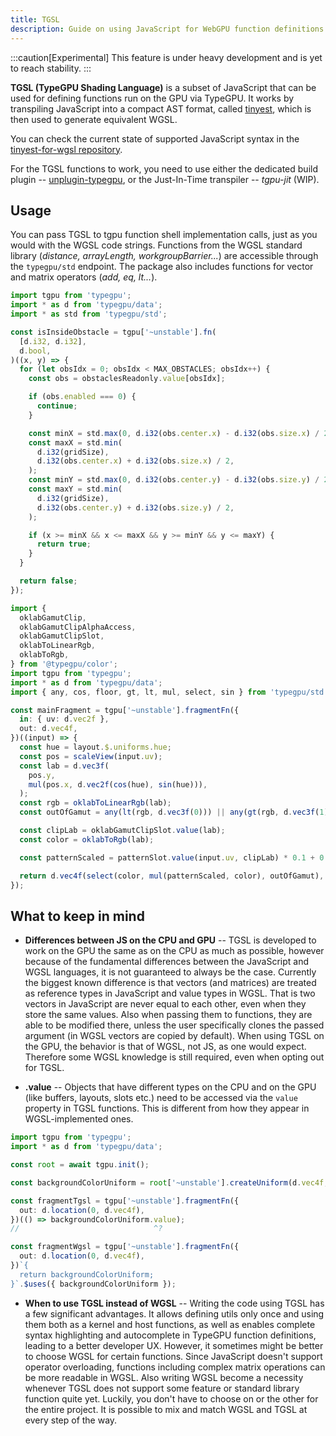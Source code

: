 ```yaml
---
title: TGSL
description: Guide on using JavaScript for WebGPU function definitions.
---
```


:::caution[Experimental]
This feature is under heavy development and is yet to reach stability.
:::

**TGSL (TypeGPU Shading Language)** is a subset of JavaScript that can be used for defining functions run on the GPU via TypeGPU.
It works by transpiling JavaScript into a compact AST format, called [tinyest](https://www.npmjs.com/package/tinyest), 
which is then used to generate equivalent WGSL.

You can check the current state of supported JavaScript syntax in the [tinyest-for-wgsl repository](https://github.com/software-mansion/TypeGPU/blob/release/packages/tinyest-for-wgsl/src/parsers.ts).

For the TGSL functions to work, you need to use either the dedicated build plugin -- [unplugin-typegpu](/TypeGPU/tooling/unplugin-typegpu), 
or the Just-In-Time transpiler -- *tgpu-jit* (WIP).

## Usage

You can pass TGSL to tgpu function shell implementation calls, just as you would with the WGSL code strings.
Functions from the WGSL standard library (*distance, arrayLength, workgroupBarrier...*) are accessible through the `typegpu/std` endpoint. 
The package also includes functions for vector and matrix operators (*add, eq, lt...*).

```ts
import tgpu from 'typegpu';
import * as d from 'typegpu/data';
import * as std from 'typegpu/std';

const isInsideObstacle = tgpu['~unstable'].fn(
  [d.i32, d.i32],
  d.bool,
)((x, y) => {
  for (let obsIdx = 0; obsIdx < MAX_OBSTACLES; obsIdx++) {
    const obs = obstaclesReadonly.value[obsIdx];

    if (obs.enabled === 0) {
      continue;
    }

    const minX = std.max(0, d.i32(obs.center.x) - d.i32(obs.size.x) / 2);
    const maxX = std.min(
      d.i32(gridSize),
      d.i32(obs.center.x) + d.i32(obs.size.x) / 2,
    );
    const minY = std.max(0, d.i32(obs.center.y) - d.i32(obs.size.y) / 2);
    const maxY = std.min(
      d.i32(gridSize),
      d.i32(obs.center.y) + d.i32(obs.size.y) / 2,
    );

    if (x >= minX && x <= maxX && y >= minY && y <= maxY) {
      return true;
    }
  }

  return false;
});
```

```ts
import {
  oklabGamutClip,
  oklabGamutClipAlphaAccess,
  oklabGamutClipSlot,
  oklabToLinearRgb,
  oklabToRgb,
} from '@typegpu/color';
import tgpu from 'typegpu';
import * as d from 'typegpu/data';
import { any, cos, floor, gt, lt, mul, select, sin } from 'typegpu/std';

const mainFragment = tgpu['~unstable'].fragmentFn({
  in: { uv: d.vec2f },
  out: d.vec4f,
})((input) => {
  const hue = layout.$.uniforms.hue;
  const pos = scaleView(input.uv);
  const lab = d.vec3f(
    pos.y,
    mul(pos.x, d.vec2f(cos(hue), sin(hue))),
  );
  const rgb = oklabToLinearRgb(lab);
  const outOfGamut = any(lt(rgb, d.vec3f(0))) || any(gt(rgb, d.vec3f(1)));

  const clipLab = oklabGamutClipSlot.value(lab);
  const color = oklabToRgb(lab);

  const patternScaled = patternSlot.value(input.uv, clipLab) * 0.1 + 0.9;

  return d.vec4f(select(color, mul(patternScaled, color), outOfGamut), 1);
});
```

## What to keep in mind

* **Differences between JS on the CPU and GPU** --
TGSL is developed to work on the GPU the same as on the CPU as much as possible, 
however because of the fundamental differences between the JavaScript and WGSL languages, it is not guaranteed to always be the case.
Currently the biggest known difference is that vectors (and matrices) are treated as reference types in JavaScript and value types in WGSL.
That is two vectors in JavaScript are never equal to each other, even when they store the same values. 
Also when passing them to functions, they are able to be modified there, unless the user specifically clones the passed argument
(in WGSL vectors are copied by default). When using TGSL on the GPU, the behavior is that of WGSL, not JS, as one would expect.
Therefore some WGSL knowledge is still required, even when opting out for TGSL.

* **.value** --
Objects that have different types on the CPU and on the GPU (like buffers, layouts, slots etc.) need to be accessed via the `value` property in TGSL functions.
This is different from how they appear in WGSL-implemented ones.

```ts twoslash
import tgpu from 'typegpu';
import * as d from 'typegpu/data';

const root = await tgpu.init();

const backgroundColorUniform = root['~unstable'].createUniform(d.vec4f, d.vec4f(0.114, 0.447, 0.941, 1));

const fragmentTgsl = tgpu['~unstable'].fragmentFn({
  out: d.location(0, d.vec4f),
})(() => backgroundColorUniform.value);
//                              ^?

const fragmentWgsl = tgpu['~unstable'].fragmentFn({
  out: d.location(0, d.vec4f),
})`{ 
  return backgroundColorUniform; 
}`.$uses({ backgroundColorUniform });
```

* **When to use TGSL instead of WGSL** --
Writing the code using TGSL has a few significant advantages. 
It allows defining utils only once and using them both as a kernel and host functions,
as well as enables complete syntax highlighting and autocomplete in TypeGPU function definitions, leading to a better developer UX.
However, it sometimes might be better to choose WGSL for certain functions. 
Since JavaScript doesn't support operator overloading, functions including complex matrix operations can be more readable in WGSL.
Also writing WGSL become a necessity whenever TGSL does not support some feature or standard library function quite yet.
Luckily, you don't have to choose on or the other for the entire project. It is possible to mix and match WGSL and TGSL at every step of the way.